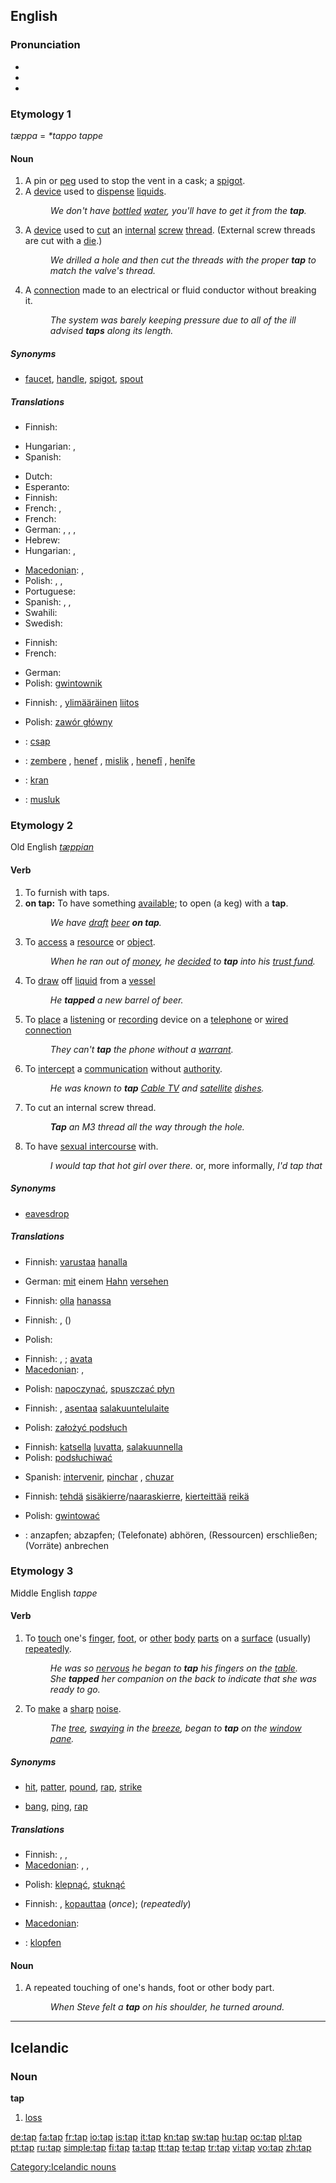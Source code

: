 {{wikipedia|dab=tap}}
==English==

===Pronunciation===
* {{IPA|/tæp/}}
* {{audio|en-us-tap.ogg|Audio (US)}}
* {{rhymes|æp}}

===Etymology 1===
{{etyl|ang}} ''tæppa'' = {{etyl|osx}} ''*tappo'' {{etyl|gml}} ''tappe'' {{etystub}} <!--should this really be a separate etym. from below?? --- Yes; this is the root; the verb is from it. [OED]  IPH -->

====Noun====
{{en-noun}}

# A pin or [[peg]] used to stop the vent in a cask; a [[spigot]].
# A [[device]] used to [[dispense]] [[liquid]]s.
#: ''We don't have [[bottle]]d [[water]], you'll have to get it from the '''tap'''.''
# A [[device]] used to [[cut]] an [[internal]] [[screw]] [[thread]].  (External screw threads are cut with a [[die]].)
#: ''We drilled a hole and then cut the threads with the proper '''tap''' to match the valve's thread.''
# A [[connection]] made to an electrical or fluid conductor without breaking it.
#: ''The system was barely keeping pressure due to all of the ill advised '''taps''' along its length.''

=====Synonyms=====
* {{i-c|device to dispense liquid}} [[faucet]], [[handle]], [[spigot]], [[spout]]

=====Translations=====
{{trans-top|spigot}}
* Finnish: {{t-|fi|tappi}}
{{trans-mid}}
* Hungarian: {{t+|hu|csap}},  {{t+|hu|vízcsap}}
* Spanish: {{t-|es|tapón|m}}
{{trans-bottom}}

{{trans-top|device to dispense liquid}}
* Dutch: {{t+|nl|kraan|f}}
* Esperanto: {{t-|eo|krano|xs=Esperanto}}
* Finnish: {{t+|fi|hana}}
* French: {{t+|fr|robinet}},  {{t+|fr|robinet|m}}
* French: {{t+|fr|robinet|m}}
* German: {{t+|de|Hahn|m}}, {{t+|de|Kran|m}}, {{t+|de|Zapfen|m}}, {{t|de|Spund|m}}
* Hebrew: {{t+|he|ברז|m|tr=berez}}
* Hungarian: {{t+|hu|csap}},  {{t+|hu|vízcsap}}
{{trans-mid}}
* [[Macedonian]]: {{t|mk|славина|f|tr=slávina|xs=Macedonian}},  {{t|mk|чешма|f|tr=čéšma|xs=Macedonian}}
* Polish: {{t+|pl|kran|m}}, {{t+|pl|zawór|m}}, {{t+|pl|kurek|m}}
* Portuguese: {{t+|pt|torneira|f}}
* Spanish: {{t+|es|grifo|m}}, {{t+|es|llave|f}}, {{t|es|canilla|f}}
* Swahili: {{t+|sw|mfereji|xs=Swahili}}
* Swedish: {{t+|sv|kran}}
{{trans-bottom}}

{{trans-top|device to cut internal threads}}
* Finnish: {{t-|fi|kierteitystappi}}
* French: {{t+|fr|taraud|m}}
{{trans-mid}}
* German: {{t|de|Gewindeschneider|m}}
* Polish: [[gwintownik]] {{m}}
{{trans-bottom}}

{{trans-top|connection of a system to the main distribution}}
* Finnish: {{t-|fi|haaroitus}}, [[ylimääräinen]] [[liitos]]
{{trans-mid}}
* Polish: [[zawór główny]] {{m}}
{{trans-bottom}}

{{checktrans-top}}
* {{ttbc|Hungarian}}: [[csap]]
* {{ttbc|Kurdish}}: [[zembere]] {{f}}, [[henef]] {{f}}, [[mislik]] {{f}}, [[henefî]] {{f}}, [[henîfe]] {{f}}
{{trans-mid}}
* {{ttbc|Norwegian}}: [[kran]]
* {{ttbc|Turkish}}: [[musluk]]
{{trans-bottom}}

===Etymology 2===
Old English ''[[tæppian]]'' {{etystub}}  <!--should this really be a separate etym. from above?? -->

====Verb====
<!-- some of the below senses should probably be merged. -->
{{en-verb|tapp|ing}}

# To furnish with taps.
# '''on tap:''' To have something [[available]]; to open (a keg) with a '''tap'''.
#: ''We have [[draft]] [[beer]] '''on tap'''.''
# To [[access]] a [[resource]] or [[object]].
#: ''When he ran out of [[money]], he [[decide]]d to '''tap''' into his [[trust fund]].''
# To [[draw]] off [[liquid]] from a [[vessel]]
#: ''He '''tapped''' a new barrel of beer.''
# To [[place]] a [[listen]]ing or [[record]]ing device on a [[telephone]] or [[wired connection]]
#: ''They can't '''tap''' the phone without a [[warrant]].''
# To [[intercept]] a [[communication]] without [[authority]].
#: ''He was known to '''tap''' [[Cable TV]] and [[satellite]] [[dish]]es.''
# {{context|mechanical}} To cut an internal screw thread.
#: '''''Tap''' an M3 thread all the way through the hole.''
# {{slang}} To have [[sexual intercourse]] with.
#: ''I would tap that hot girl over there.'' or, more informally, ''I'd tap that''

=====Synonyms=====
* {{i-c|intercept communications}} [[eavesdrop]]

=====Translations=====
{{trans-top|to furnish with taps}}
* Finnish: [[varustaa]] [[hana|hanalla]]
{{trans-mid}}
* German: [[mit]] einem [[Hahn]] [[versehen]]
{{trans-bottom}}

{{trans-top|to have "on tap"}}
* Finnish: [[olla]] [[hana|hanassa]]
{{trans-mid}}
{{trans-bottom}}

{{trans-top|to access a resource or object}}
* Finnish: {{t-|fi|verottaa}}, {{t+|fi|käyttää}} ({{t|fi|hyväkseen}})
{{trans-mid}}
* Polish: {{t+|pl|wykorzystywać}}
{{trans-bottom}}

{{trans-top|to draw off liquid from a vessel}}
* Finnish: {{t-|fi|valuttaa}}, {{t+|fi|laskea}}; [[avata]]
* [[Macedonian]]: {{t|mk|точи|tr=tóči|xs=Macedonian}},  {{t|mk|наточува|tr=natóčuva|xs=Macedonian}}
{{trans-mid}}
* Polish: [[napoczynać]], [[spuszczać płyn]]
{{trans-bottom}}

{{trans-top|to place a listening device}}
* Finnish: {{t-|fi|salakuunnella}}, [[asentaa]] [[salakuuntelulaite]]
{{trans-mid}}
* Polish: [[założyć podsłuch]]
{{trans-bottom}}

{{trans-top|to intercept communication}}
* Finnish: [[katsella]] [[lupa|luvatta]], [[salakuunnella]]
* Polish: [[podsłuchiwać]]
{{trans-mid}}
* Spanish: [[intervenir]], [[pinchar]] {{italbrac|colloquial}}, [[chuzar]] {{italbrac|Colombia|colloquial}}
{{trans-bottom}}

{{trans-top|to make an internal thread}}
* Finnish: [[tehdä]] [[sisäkierre]]/[[naaraskierre]], [[kierteittää]] [[reikä]]
{{trans-mid}}
* Polish: [[gwintować]]
{{trans-bottom}}

{{checktrans-top}}
* {{ttbc|German}}:  anzapfen; abzapfen; (Telefonate) abhören, (Ressourcen) erschließen; (Vorräte) anbrechen
{{trans-bottom}}

===Etymology 3===
Middle English ''tappe'' {{etystub}}

====Verb====
{{en-verb|tapp|ing}}

# To [[touch]] one's [[finger]], [[foot]], or [[other]] [[body]] [[part]]s on a [[surface]] (usually) [[repeat]]edly.
#: ''He was so [[nervous]] he began to '''tap''' his fingers on the [[table]].''
#: ''She '''tapped''' her companion on the back to indicate that she was ready to go.''
# To [[make]] a [[sharp]] [[noise]].
#: ''The [[tree]], [[sway]]ing in the [[breeze]], began to '''tap''' on the [[window]] [[pane]].''

=====Synonyms=====
* {{i-c|touch something|often repeatedly}} [[hit]], [[patter]], [[pound]], [[rap]], [[strike]]
* {{i-c|make a sharp noise}} [[bang]], [[ping]], [[rap]]

=====Translations=====
{{trans-top|to touch something, often repeatedly}}
* Finnish: {{t-|fi|naputtaa}}, {{t-|fi|naputella}}, {{t-|fi|taputtaa}}
* [[Macedonian]]: {{t|mk|тапка|tr=tápka|xs=Macedonian}},  {{t|mk|чука|tr=čùka|xs=Macedonian}},  {{t|mk|тропка|tr=trópka|xs=Macedonian}}
{{trans-mid}}
* Polish: [[klepnąć]], [[stuknąć]]
{{trans-bottom}}

{{trans-top|to make a sharp noise}}
* Finnish: {{t-|fi|napauttaa}}, [[kopauttaa]] (''once''); {{t-|fi|naputtaa}} (''repeatedly'')
{{trans-mid}}
* [[Macedonian]]: {{t|mk|чука|tr=čùka|xs=Macedonian}}
{{trans-bottom}}

{{checktrans-top}}
* {{ttbc|German}}: [[klopfen]]
{{trans-bottom}}

====Noun====
{{en-noun}}

# A repeated touching of one's hands, foot or other body part.
#: ''When Steve felt a '''tap''' on his shoulder, he turned around.''

----

==Icelandic==

===Noun===
'''tap'''

# [[loss]]

[[Category:Icelandic nouns]]

[[de:tap]]
[[fa:tap]]
[[fr:tap]]
[[io:tap]]
[[is:tap]]
[[it:tap]]
[[kn:tap]]
[[sw:tap]]
[[hu:tap]]
[[oc:tap]]
[[pl:tap]]
[[pt:tap]]
[[ru:tap]]
[[simple:tap]]
[[fi:tap]]
[[ta:tap]]
[[tt:tap]]
[[te:tap]]
[[tr:tap]]
[[vi:tap]]
[[vo:tap]]
[[zh:tap]]